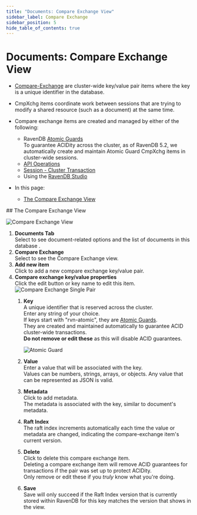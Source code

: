 ```yaml
---
title: "Documents: Compare Exchange View"
sidebar_label: Compare Exchange
sidebar_position: 5
hide_table_of_contents: true
---
```



# Documents: Compare Exchange View
<Admonition type="note" title="Note">

* [Compare-Exchange](../../../client-api/operations/compare-exchange/overview.mdx) are cluster-wide key/value pair items where the key 
  is a unique identifier in the database.

* CmpXchg items coordinate work between sessions that are 
  trying to modify a shared resource (such as a document) at the same time.

* Compare exchange items are created and managed by either of the following:
  * RavenDB [Atomic Guards](../../../client-api/session/cluster-transaction/atomic-guards.mdx)  
    To guarantee ACIDity across the cluster, 
    as of RavenDB 5.2, we automatically create and maintain Atomic Guard CmpXchg items in cluster-wide sessions.  
  * [API Operations](../../../client-api/operations/compare-exchange/overview.mdx)
  * [Session - Cluster Transaction](../../../client-api/session/cluster-transaction/overview.mdx)
  * Using the [RavenDB Studio](../../../studio/database/documents/compare-exchange-view.mdx#the-compare-exchange-view)

* In this page:
  * [The Compare Exchange View](../../../studio/database/documents/compare-exchange-view.mdx#the-compare-exchange-view)

</Admonition>
## The Compare Exchange View

![Compare Exchange View](./assets/compare-exchange-view.png)

1. **Documents Tab**  
   Select to see document-related options and the list of documents in this database .  
2. **Compare Exchange**  
   Select to see the Compare Exchange view.  
3. **Add new item**  
   Click to add a new compare exchange key/value pair.  
4. **Compare exchange key/value properties**  
   Click the edit button or key name to edit this item.  
    ![Compare Exchange Single Pair](./assets/compare-exchange-single-pair.png)
    1. **Key**  
       A unique identifier that is reserved across the cluster.  
       Enter any string of your choice.  
        <Admonition type="info" title="Atomic Guards" id="atomic-guards" href="#atomic-guards">
        If keys start with "rvn-atomic", they are [Atomic Guards](../../../client-api/session/cluster-transaction/atomic-guards.mdx).  
        They are created and maintained automatically to guarantee ACID cluster-wide transactions.  
        **Do not remove or edit these** as this will disable ACID guarantees.  
        
        ![Atomic Guard](./assets/compare-exchange-atomic-guard.png)

        </Admonition>
    2. **Value**  
       Enter a value that will be associated with the key.  
       Values can be numbers, strings, arrays, or objects. Any value that can be represented as JSON is valid.
    3. **Metadata**  
       Click to add metadata.  
       The metadata is associated with the key, similar to document's metadata.  
    4. **Raft Index**  
       The raft index increments automatically each time the value or metadata are changed, indicating the compare-exchange item's 
       current version.  
    5. **Delete**  
       Click to delete this compare exchange item.  
       <Admonition type="warning" title="Warning" id="warning" href="#warning">
       Deleting a compare exchange item will remove ACID guarantees for transactions if the pair was set up to protect ACIDity.  
       Only remove or edit these if you _truly_ know what you're doing.  
       </Admonition>
    6. **Save**  
       Save will only succeed if the Raft Index version that is currently stored within RavenDB for this key 
       matches the version that shows in the view.  




